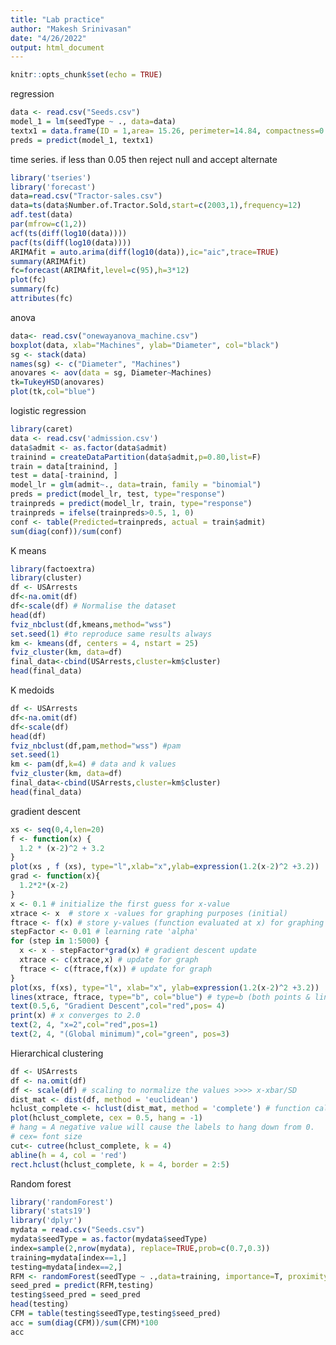 ```yaml
---
title: "Lab practice"
author: "Makesh Srinivasan"
date: "4/26/2022"
output: html_document
---
```


```r
knitr::opts_chunk$set(echo = TRUE)
```

regression
```r
data <- read.csv("Seeds.csv")
model_1 = lm(seedType ~ ., data=data)
textx1 = data.frame(ID = 1,area= 15.26, perimeter=14.84, compactness=0.8710,lengthOfKernel=	5.763, widthOfKernel=3.312, asymmetryCoefficient =2.221, lengthOfKernelGroove=5.22)
preds = predict(model_1, textx1)
```



time series. if less than 0.05 then reject null and accept alternate
```r
library('tseries')
library('forecast')
data=read.csv("Tractor-sales.csv")
data=ts(data$Number.of.Tractor.Sold,start=c(2003,1),frequency=12)
adf.test(data)
par(mfrow=c(1,2))
acf(ts(diff(log10(data))))
pacf(ts(diff(log10(data))))
ARIMAfit = auto.arima(diff(log10(data)),ic="aic",trace=TRUE)
summary(ARIMAfit)
fc=forecast(ARIMAfit,level=c(95),h=3*12)
plot(fc)
summary(fc)
attributes(fc)
```

anova
```r
data<- read.csv("onewayanova_machine.csv")
boxplot(data, xlab="Machines", ylab="Diameter", col="black")
sg <- stack(data)
names(sg) <- c("Diameter", "Machines")
anovares <- aov(data = sg, Diameter~Machines)
tk=TukeyHSD(anovares)
plot(tk,col="blue")
```

logistic regression
```r
library(caret)
data <- read.csv('admission.csv')
data$admit <- as.factor(data$admit)
trainind = createDataPartition(data$admit,p=0.80,list=F)
train = data[trainind, ]
test = data[-trainind, ]
model_lr = glm(admit~., data=train, family = "binomial")
preds = predict(model_lr, test, type="response")
trainpreds = predict(model_lr, train, type="response")
trainpreds = ifelse(trainpreds>0.5, 1, 0)
conf <- table(Predicted=trainpreds, actual = train$admit)
sum(diag(conf))/sum(conf)
```


K means
```r
library(factoextra)
library(cluster)
df <- USArrests
df<-na.omit(df)
df<-scale(df) # Normalise the dataset
head(df)
fviz_nbclust(df,kmeans,method="wss")
set.seed(1) #to reproduce same results always
km <- kmeans(df, centers = 4, nstart = 25)
fviz_cluster(km, data=df)
final_data<-cbind(USArrests,cluster=km$cluster)
head(final_data)
```
 
K medoids 
```r
df <- USArrests
df<-na.omit(df)
df<-scale(df) 
head(df)
fviz_nbclust(df,pam,method="wss") #pam
set.seed(1) 
km <- pam(df,k=4) # data and k values
fviz_cluster(km, data=df)
final_data<-cbind(USArrests,cluster=km$cluster)
head(final_data)
```

gradient descent
```r
xs <- seq(0,4,len=20) 
f <- function(x) {
  1.2 * (x-2)^2 + 3.2
}
plot(xs , f (xs), type="l",xlab="x",ylab=expression(1.2(x-2)^2 +3.2)) 
grad <- function(x){
  1.2*2*(x-2)
}
x <- 0.1 # initialize the first guess for x-value
xtrace <- x  # store x -values for graphing purposes (initial)
ftrace <- f(x) # store y-values (function evaluated at x) for graphing purposes (initial)
stepFactor <- 0.01 # learning rate 'alpha'
for (step in 1:5000) {
  x <- x - stepFactor*grad(x) # gradient descent update
  xtrace <- c(xtrace,x) # update for graph
  ftrace <- c(ftrace,f(x)) # update for graph
}
plot(xs, f(xs), type="l", xlab="x", ylab=expression(1.2(x-2)^2 +3.2)) 
lines(xtrace, ftrace, type="b", col="blue") # type=b (both points & lines)
text(0.5,6, "Gradient Descent",col="red",pos= 4)
print(x) # x converges to 2.0
text(2, 4, "x=2",col="red",pos=1)
text(2, 4, "(Global minimum)",col="green", pos=3)
```

Hierarchical clustering
```r
df <- USArrests  
df <- na.omit(df)
df <- scale(df) # scaling to normalize the values >>>> x-xbar/SD
dist_mat <- dist(df, method = 'euclidean')
hclust_complete <- hclust(dist_mat, method = 'complete') # function call for Hier. Clust.
plot(hclust_complete, cex = 0.5, hang = -1)
# hang = A negative value will cause the labels to hang down from 0.
# cex= font size
cut<- cutree(hclust_complete, k = 4)
abline(h = 4, col = 'red')
rect.hclust(hclust_complete, k = 4, border = 2:5)
```

Random forest
```r
library('randomForest')
library('stats19')
library('dplyr')
mydata = read.csv("Seeds.csv")
mydata$seedType = as.factor(mydata$seedType)
index=sample(2,nrow(mydata), replace=TRUE,prob=c(0.7,0.3))
training=mydata[index==1,]
testing=mydata[index==2,]
RFM <- randomForest(seedType ~ .,data=training, importance=T, proximity=T)
seed_pred = predict(RFM,testing)
testing$seed_pred = seed_pred
head(testing)
CFM = table(testing$seedType,testing$seed_pred)
acc = sum(diag(CFM))/sum(CFM)*100
acc
```

```r

```


```r

```

```r

```


```r

```

```r

```


